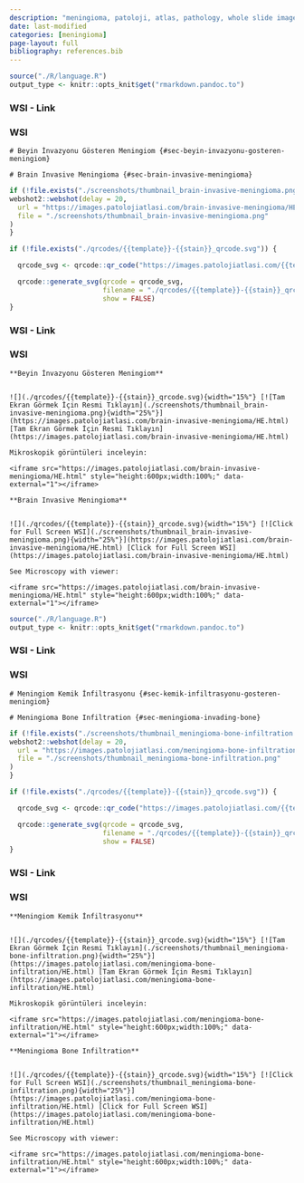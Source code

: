 ```yaml
---
description: "meningioma, patoloji, atlas, pathology, whole slide image"
date: last-modified
categories: [meningioma]
page-layout: full
bibliography: references.bib
---
```


```r
source("./R/language.R")
output_type <- knitr::opts_knit$get("rmarkdown.pandoc.to")
```






::::: panel-tabset


### WSI - Link



:::: {.content-hidden when-format="pdf"}





::::





:::: {.content-visible when-format="pdf"}






::::




:::: {.content-hidden when-format="pdf"}





::::





:::: {.content-visible when-format="pdf"}






::::


### WSI




:::::






```asis
# Beyin İnvazyonu Gösteren Meningiom {#sec-beyin-invazyonu-gosteren-meningiom} 
```

```asis
# Brain Invasive Meningioma {#sec-brain-invasive-meningioma} 
```

```r
if (!file.exists("./screenshots/thumbnail_brain-invasive-meningioma.png")) {
webshot2::webshot(delay = 20,
  url = "https://images.patolojiatlasi.com/brain-invasive-meningioma/HE.html",
  file = "./screenshots/thumbnail_brain-invasive-meningioma.png"
)
}
```


```r
if (!file.exists("./qrcodes/{{template}}-{{stain}}_qrcode.svg")) {

  qrcode_svg <- qrcode::qr_code("https://images.patolojiatlasi.com/{{template}}/{{stain}}.html")

  qrcode::generate_svg(qrcode = qrcode_svg,
                       filename = "./qrcodes/{{template}}-{{stain}}_qrcode.svg",
                       show = FALSE)
}
```







::::: panel-tabset


### WSI - Link



:::: {.content-hidden when-format="pdf"}





::::





:::: {.content-visible when-format="pdf"}






::::




:::: {.content-hidden when-format="pdf"}





::::





:::: {.content-visible when-format="pdf"}






::::


### WSI




:::::






```asis

**Beyin İnvazyonu Gösteren Meningiom**


![](./qrcodes/{{template}}-{{stain}}_qrcode.svg){width="15%"} [![Tam Ekran Görmek İçin Resmi Tıklayın](./screenshots/thumbnail_brain-invasive-meningioma.png){width="25%"}](https://images.patolojiatlasi.com/brain-invasive-meningioma/HE.html) [Tam Ekran Görmek İçin Resmi Tıklayın](https://images.patolojiatlasi.com/brain-invasive-meningioma/HE.html)

```


```asis

Mikroskopik görüntüleri inceleyin:

<iframe src="https://images.patolojiatlasi.com/brain-invasive-meningioma/HE.html" style="height:600px;width:100%;" data-external="1"></iframe>

```

```asis

**Brain Invasive Meningioma**


![](./qrcodes/{{template}}-{{stain}}_qrcode.svg){width="15%"} [![Click for Full Screen WSI](./screenshots/thumbnail_brain-invasive-meningioma.png){width="25%"}](https://images.patolojiatlasi.com/brain-invasive-meningioma/HE.html) [Click for Full Screen WSI](https://images.patolojiatlasi.com/brain-invasive-meningioma/HE.html)

```

```asis

See Microscopy with viewer: 

<iframe src="https://images.patolojiatlasi.com/brain-invasive-meningioma/HE.html" style="height:600px;width:100%;" data-external="1"></iframe>

```

```r
source("./R/language.R")
output_type <- knitr::opts_knit$get("rmarkdown.pandoc.to")
```






::::: panel-tabset


### WSI - Link



:::: {.content-hidden when-format="pdf"}





::::





:::: {.content-visible when-format="pdf"}






::::




:::: {.content-hidden when-format="pdf"}





::::





:::: {.content-visible when-format="pdf"}






::::


### WSI




:::::






```asis
# Meningiom Kemik İnfiltrasyonu {#sec-kemik-infiltrasyonu-gosteren-meningiom} 
```

```asis
# Meningioma Bone Infiltration {#sec-meningioma-invading-bone} 
```

```r
if (!file.exists("./screenshots/thumbnail_meningioma-bone-infiltration.png")) {
webshot2::webshot(delay = 20,
  url = "https://images.patolojiatlasi.com/meningioma-bone-infiltration/HE.html",
  file = "./screenshots/thumbnail_meningioma-bone-infiltration.png"
)
}
```


```r
if (!file.exists("./qrcodes/{{template}}-{{stain}}_qrcode.svg")) {

  qrcode_svg <- qrcode::qr_code("https://images.patolojiatlasi.com/{{template}}/{{stain}}.html")

  qrcode::generate_svg(qrcode = qrcode_svg,
                       filename = "./qrcodes/{{template}}-{{stain}}_qrcode.svg",
                       show = FALSE)
}
```







::::: panel-tabset


### WSI - Link



:::: {.content-hidden when-format="pdf"}





::::





:::: {.content-visible when-format="pdf"}






::::




:::: {.content-hidden when-format="pdf"}





::::





:::: {.content-visible when-format="pdf"}






::::


### WSI




:::::






```asis

**Meningiom Kemik İnfiltrasyonu**


![](./qrcodes/{{template}}-{{stain}}_qrcode.svg){width="15%"} [![Tam Ekran Görmek İçin Resmi Tıklayın](./screenshots/thumbnail_meningioma-bone-infiltration.png){width="25%"}](https://images.patolojiatlasi.com/meningioma-bone-infiltration/HE.html) [Tam Ekran Görmek İçin Resmi Tıklayın](https://images.patolojiatlasi.com/meningioma-bone-infiltration/HE.html)

```


```asis

Mikroskopik görüntüleri inceleyin:

<iframe src="https://images.patolojiatlasi.com/meningioma-bone-infiltration/HE.html" style="height:600px;width:100%;" data-external="1"></iframe>

```

```asis

**Meningioma Bone Infiltration**


![](./qrcodes/{{template}}-{{stain}}_qrcode.svg){width="15%"} [![Click for Full Screen WSI](./screenshots/thumbnail_meningioma-bone-infiltration.png){width="25%"}](https://images.patolojiatlasi.com/meningioma-bone-infiltration/HE.html) [Click for Full Screen WSI](https://images.patolojiatlasi.com/meningioma-bone-infiltration/HE.html)

```

```asis

See Microscopy with viewer: 

<iframe src="https://images.patolojiatlasi.com/meningioma-bone-infiltration/HE.html" style="height:600px;width:100%;" data-external="1"></iframe>

```
